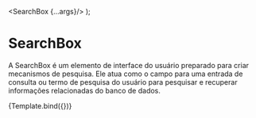<!-- SearchBox.stories.mdx -->


<Meta title="SearchBox" component={SearchBox} />

  <SearchBox {...args}/>
);

# SearchBox

A SearchBox é um elemento de interface do usuário preparado para criar mecanismos de pesquisa. Ele atua como o campo para uma entrada de consulta
 ou termo de pesquisa do usuário para pesquisar e recuperar informações relacionadas do banco de dados. 

<Canvas>
  <Story 
    name="default"
    args={{ 
      type:"text"
    }}>
    {Template.bind({})}
  </Story>
</Canvas>
